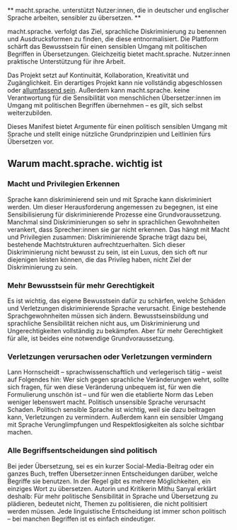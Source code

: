 ** macht.sprache. unterstützt Nutzer:innen, die in deutscher und englischer Sprache arbeiten, sensibler zu übersetzen. **

macht.sprache. verfolgt das Ziel, sprachliche Diskriminierung zu benennen und Ausdrucksformen zu finden, die diese entnormalisiert. Die Plattform schärft das Bewusstsein für einen sensiblen Umgang mit politischen Begriffen in Übersetzungen. Gleichzeitig bietet macht.sprache. Nutzer:innen praktische Unterstützung für ihre Arbeit.

Das Projekt setzt auf Kontinuität, Kollaboration, Kreativität und Zugänglichkeit. Ein derartiges Projekt kann nie vollständig abgeschlossen oder [allumfassend sein](#change-and-incompleteness). Außerdem kann macht.sprache. keine Verantwortung für die Sensibilität von menschlichen Übersetzer:innen im Umgang mit politischen Begriffen übernehmen – es gilt, sich selbst weiterzubilden.

Dieses Manifest bietet Argumente für einen politisch sensiblen Umgang mit Sprache und stellt einige nützliche Grundprinzipien und Leitlinien fürs Übersetzen vor.

## Warum macht.sprache. wichtig ist

<Columns>

<div>

### Macht und Privilegien Erkennen

Sprache kann diskriminierend sein und mit Sprache kann diskriminiert werden. Um dieser Herausforderung angemessen zu begegnen, ist eine Sensibilisierung für diskriminierende Prozesse eine Grundvoraussetzung. Manchmal sind Diskriminierungen so sehr in sprachlichen Gewohnheiten verankert, dass Sprecher:innen sie gar nicht erkennen. Das hängt mit Macht und Privilegien zusammen: Diskriminierende Sprache trägt dazu bei, bestehende Machtstrukturen aufrechtzuerhalten. Sich dieser Diskriminierung nicht bewusst zu sein, ist ein Luxus, den sich oft nur diejenigen leisten können, die das Privileg haben, nicht Ziel der Diskriminierung zu sein.

</div>
<div>

### Mehr Bewusstsein für mehr Gerechtigkeit

Es ist wichtig, das eigene Bewusstsein dafür zu schärfen, welche Schäden und Verletzungen diskriminierende Sprache verursacht. Einige bestehende Sprachgewohnheiten müssen sich ändern. Bewusstseinsbildung und sprachliche Sensibilität reichen nicht aus, um Diskriminierung und Ungerechtigkeiten vollständig zu bekämpfen. Aber für mehr Gerechtigkeit für alle, ist beides eine notwendige Grundvoraussetzung.

</div>
<div>

### Verletzungen verursachen oder Verletzungen vermindern

Lann Hornscheidt – sprachwissenschaftlich und verlegerisch tätig – weist auf Folgendes hin: Wer sich gegen sprachliche Veränderungen wehrt, sollte sich fragen, für wen diese Veränderung unbequem ist, für wen die Formulierung unschön ist – und für wen die etablierte Norm das Leben weniger lebenswert macht. Politisch unsensible Sprache verursacht Schaden. Politisch sensible Sprache ist wichtig, weil sie dazu beitragen kann, Verletzungen zu vermindern. Außerdem kann ein sensibler Umgang mit Sprache Verunglimpfungen und Respektlosigkeiten als solche sichtbar machen.

</div>
<div>

### Alle Begriffsentscheidungen sind politisch

Bei jeder Übersetzung, sei es ein kurzer Social-Media-Beitrag oder ein ganzes Buch, treffen Übersetzer:innen Entscheidungen darüber, welche Begriffe sie benutzen. In der Regel gibt es mehrere Möglichkeiten, ein einziges Wort zu übersetzen. Autorin und Kritikerin Mithu Sanyal erklärt deshalb: Für mehr politische Sensibilität in Sprache und Übersetzung zu plädieren, bedeutet nicht, Themen zu politisieren, die nicht politisiert werden müssen. Jede linguistische Entscheidung ist immer schon politisch – bei manchen Begriffen ist es einfach eindeutiger.

</div>

</Columns>
